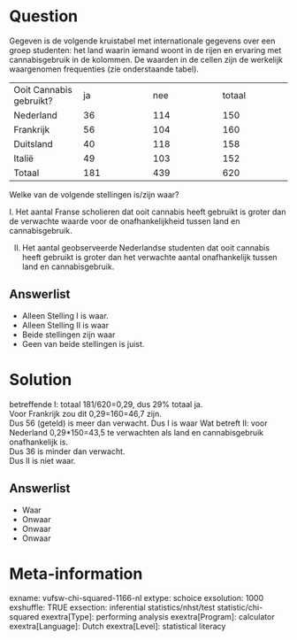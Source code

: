 Question
========
Gegeven is de volgende kruistabel met internationale gegevens over een groep studenten: het land waarin iemand woont in de rijen en ervaring met cannabisgebruik in de kolommen. De waarden in de cellen zijn de werkelijk waargenomen frequenties (zie onderstaande tabel).  
  

<table class="tvcss_2 tvcss_3"> <colgroup> <col style="width: 25%" /> <col style="width: 25%" /> <col style="width: 25%" /> <col style="width: 25%" /> </colgroup> <tbody> <tr class="odd"> <td class="tvcss_4">Ooit Cannabis gebruikt? <br /> </td> <td class="tvcss_5">ja<br /> </td> <td class="tvcss_6">nee<br /> </td> <td class="tvcss_7">totaal<br /> </td> </tr> <tr class="even"> <td class="tvcss_4">Nederland<br /> </td> <td class="tvcss_5">36<br /> </td> <td class="tvcss_6">114<br /> </td> <td class="tvcss_7">150<br /> </td> </tr> <tr class="odd"> <td class="tvcss_4">Frankrijk<br /> </td> <td class="tvcss_5">56<br /> </td> <td class="tvcss_6">104<br /> </td> <td class="tvcss_7">160<br /> </td> </tr> <tr class="even"> <td class="tvcss_4">Duitsland<br /> </td> <td class="tvcss_5">40<br /> </td> <td class="tvcss_6">118<br /> </td> <td class="tvcss_7">158<br /> </td> </tr> <tr class="odd"> <td class="tvcss_4">Italië<br /> </td> <td class="tvcss_5">49<br /> </td> <td class="tvcss_6">103<br /> </td> <td class="tvcss_7">152<br /> </td> </tr> <tr class="even"> <td class="tvcss_4">Totaal<br /> </td> <td class="tvcss_5">181<br /> </td> <td class="tvcss_6">439<br /> </td> <td class="tvcss_7">620<br /> </td> </tr> </tbody> </table>

  
Welke van de volgende stellingen is/zijn waar?  
  
I. Het aantal Franse scholieren dat ooit cannabis heeft gebruikt is groter dan de verwachte waarde voor de onafhankelijkheid tussen land en cannabisgebruik.  
  
II. Het aantal geobserveerde Nederlandse studenten dat ooit cannabis heeft gebruikt is groter dan het verwachte aantal onafhankelijk tussen land en cannabisgebruik.

Answerlist
----------
* Alleen Stelling I is waar.
* Alleen Stelling II is waar
* Beide stellingen zijn waar
* Geen van beide stellingen is juist.

Solution
========

betreffende I: totaal 181/620=0,29, dus 29% totaal ja.  
Voor Frankrijk zou dit 0,29=160=46,7 zijn.  
Dus 56 (geteld) is meer dan verwacht. Dus I is waar  Wat betreft II: voor Nederland 0,29*150=43,5 te verwachten als land en cannabisgebruik onafhankelijk is.  
Dus 36 is minder dan verwacht.  
Dus II is niet waar.

Answerlist
----------
* Waar
* Onwaar
* Onwaar
* Onwaar

Meta-information
================
exname: vufsw-chi-squared-1166-nl
extype: schoice
exsolution: 1000
exshuffle: TRUE
exsection: inferential statistics/nhst/test statistic/chi-squared
exextra[Type]: performing analysis
exextra[Program]: calculator
exextra[Language]: Dutch
exextra[Level]: statistical literacy

